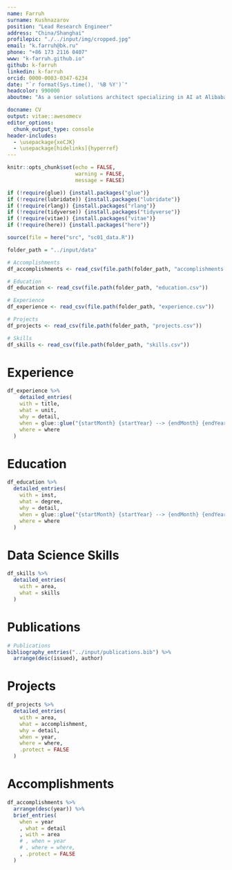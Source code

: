 ```yaml
---
name: Farruh
surname: Kushnazarov
position: "Lead Research Engineer"
address: "China/Shanghai"
profilepic: "./../input/img/cropped.jpg"
email: "k.farruh@bk.ru"
phone: "+86 173 2116 0407"
www: "k-farruh.github.io"
github: k-farruh
linkedin: k-farruh
orcid: 0000-0003-0347-6234
date: "`r format(Sys.time(), '%B %Y')`"
headcolor: 990000
aboutme: "As a senior solutions architect specializing in AI at Alibaba Cloud Intelligence, I am focused on generative AI, AI/ML/DL problem resolution, and information system development. With a Ph.D. in mathematical modeling, numerical methods, and computer programming, I am dedicated to advancing technologies such as computer vision AI and NLP. I have played vital roles in impactful data science projects at Midea and Ping'An, and my work, featured in leading conferences, seamlessly blends theoretical knowledge with practical applications in AI and communication networks."

docname: CV
output: vitae::awesomecv
editor_options: 
  chunk_output_type: console
header-includes:
  - \usepackage{xeCJK}
  - \usepackage[hidelinks]{hyperref}
---
```


```r

knitr::opts_chunk$set(echo = FALSE,
                      warning = FALSE,
                      message = FALSE)

if (!require(glue)) {install.packages("glue")}
if (!require(lubridate)) {install.packages("lubridate")}
if (!require(rlang)) {install.packages("rlang")}
if (!require(tidyverse)) {install.packages("tidyverse")}
if (!require(vitae)) {install.packages("vitae")}
if (!require(here)) {install.packages("here")}
```

```r

source(file = here("src", "sc01_data.R"))

folder_path = "../input/data"

# Accomplishments
df_accomplishments <- read_csv(file.path(folder_path, "accomplishments.csv"))

# Education
df_education <- read_csv(file.path(folder_path, "education.csv"))

# Experience
df_experience <- read_csv(file.path(folder_path, "experience.csv"))

# Projects
df_projects <- read_csv(file.path(folder_path, "projects.csv"))

# Skills
df_skills <- read_csv(file.path(folder_path, "skills.csv"))
```

# Experience
```r
df_experience %>% 
    detailed_entries(
    with = title,
    what = unit,
    why = detail,
    when = glue::glue("{startMonth} {startYear} --> {endMonth} {endYear}", .na = ""),
    where = where
  )
```

# Education
```r
df_education %>%
  detailed_entries(
    with = inst,
    what = degree,
    why = detail,
    when = glue::glue("{startMonth} {startYear} --> {endMonth} {endYear}", .na = ""),
    where = where
  )
```

# Data Science Skills
```r
df_skills %>%
  detailed_entries(
    with = area,
    what = skills
  )
```

# Publications
```r

# Publications
bibliography_entries("../input/publications.bib") %>%
  arrange(desc(issued), author)
```

# Projects
```r

df_projects %>%
  detailed_entries(
    with = area,
    what = accomplishment,
    why = detail,
    when = year,
    where = where,
    .protect = FALSE
  )

```

# Accomplishments
```r
df_accomplishments %>%
  arrange(desc(year)) %>% 
  brief_entries(
    when = year
    , what = detail
    , with = area
    # , when = year
    # , where = where,
    , .protect = FALSE
  )
```

